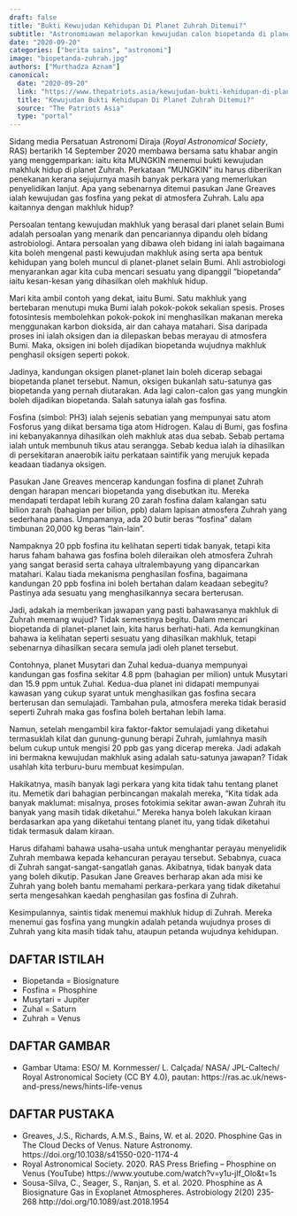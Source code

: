 ```yaml
---
draft: false
title: "Bukti Kewujudan Kehidupan Di Planet Zuhrah Ditemui?"
subtitle: "Astronomiawan melaporkan kewujudan calon biopetanda di planet Zuhrah."
date: "2020-09-20"
categories: ["berita sains", "astronomi"]
image: "biopetanda-zuhrah.jpg"
authors: ["Murthadza Aznam"]
canonical:
  date: "2020-09-20"
  link: "https://www.thepatriots.asia/kewujudan-bukti-kehidupan-di-planet-zuhrah-ditemui/"
  title: "Kewujudan Bukti Kehidupan Di Planet Zuhrah Ditemui?"
  source: "The Patriots Asia"
  type: "portal"
---
```


Sidang media Persatuan Astronomi Diraja (_Royal Astronomical Society_, RAS) bertarikh 14 September 2020 membawa bersama satu khabar angin yang menggemparkan: iaitu kita MUNGKIN menemui bukti kewujudan makhluk hidup di planet Zuhrah. Perkataan “MUNGKIN” itu harus diberikan penekanan kerana sejujurnya masih banyak perkara yang memerlukan penyelidikan lanjut. Apa yang sebenarnya ditemui pasukan Jane Greaves ialah kewujudan gas fosfina yang pekat di atmosfera Zuhrah. Lalu apa kaitannya dengan makhluk hidup?

Persoalan tentang kewujudan makhluk yang berasal dari planet selain Bumi adalah persoalan yang menarik dan pencariannya dipandu oleh bidang astrobiologi. Antara persoalan yang dibawa oleh bidang ini ialah bagaimana kita boleh mengenal pasti kewujudan makhluk asing serta apa bentuk kehidupan yang boleh muncul di planet-planet selain Bumi. Ahli astrobiologi menyarankan agar kita cuba mencari sesuatu yang dipanggil “biopetanda” iaitu kesan-kesan yang dihasilkan oleh makhluk hidup.

Mari kita ambil contoh yang dekat, iaitu Bumi. Satu makhluk yang bertebaran menutupi muka Bumi ialah pokok-pokok sekalian spesis. Proses fotosintesis membolehkan pokok-pokok ini menghasilkan makanan mereka menggunakan karbon dioksida, air dan cahaya matahari. Sisa daripada proses ini ialah oksigen dan ia dilepaskan bebas merayau di atmosfera Bumi. Maka, oksigen ini boleh dijadikan biopetanda wujudnya makhluk penghasil oksigen seperti pokok.

Jadinya, kandungan oksigen planet-planet lain boleh dicerap sebagai biopetanda planet tersebut. Namun, oksigen bukanlah satu-satunya gas biopetanda yang pernah diutarakan. Ada lagi calon-calon gas yang mungkin boleh dijadikan biopetanda. Salah satunya ialah gas fosfina.

Fosfina (simbol: PH3) ialah sejenis sebatian yang mempunyai satu atom Fosforus yang diikat bersama tiga atom Hidrogen. Kalau di Bumi, gas fosfina ini kebanyakannya dihasilkan oleh makhluk atas dua sebab. Sebab pertama ialah untuk membunuh tikus atau serangga. Sebab kedua ialah ia dihasilkan di persekitaran anaerobik iaitu perkataan saintifik yang merujuk kepada keadaan tiadanya oksigen.

Pasukan Jane Greaves mencerap kandungan fosfina di planet Zuhrah dengan harapan mencari biopetanda yang disebutkan itu. Mereka mendapati terdapat lebih kurang 20 zarah fosfina dalam kalangan satu bilion zarah (bahagian per bilion, ppb) dalam lapisan atmosfera Zuhrah yang sederhana panas. Umpamanya, ada 20 butir beras “fosfina” dalam timbunan 20,000 kg beras “lain-lain”.

Nampaknya 20 ppb fosfina itu kelihatan seperti tidak banyak, tetapi kita harus faham bahawa gas fosfina boleh dileraikan oleh atmosfera Zuhrah yang sangat berasid serta cahaya ultralembayung yang dipancarkan matahari. Kalau tiada mekanisma penghasilan fosfina, bagaimana kandungan 20 ppb fosfina ini boleh bertahan dalam keadaan sebegitu? Pastinya ada sesuatu yang menghasilkannya secara berterusan.

Jadi, adakah ia memberikan jawapan yang pasti bahawasanya makhluk di Zuhrah memang wujud? Tidak semestinya begitu. Dalam mencari biopetanda di planet-planet lain, kita harus berhati-hati. Ada kemungkinan bahawa ia kelihatan seperti sesuatu yang dihasilkan makhluk, tetapi sebenarnya dihasilkan secara semula jadi oleh planet tersebut.

Contohnya, planet Musytari dan Zuhal kedua-duanya mempunyai kandungan gas fosfina sekitar 4.8 ppm (bahagian per milion) untuk Musytari dan 15.9 ppm untuk Zuhal. Kedua-dua planet ini didapati mempunyai kawasan yang cukup syarat untuk menghasilkan gas fosfina secara berterusan dan semulajadi. Tambahan pula, atmosfera mereka tidak berasid seperti Zuhrah maka gas fosfina boleh bertahan lebih lama.

Namun, setelah mengambil kira faktor-faktor semulajadi yang diketahui termasuklah kilat dan gunung-gunung berapi Zuhrah, jumlahnya masih belum cukup untuk mengisi 20 ppb gas yang dicerap mereka. Jadi adakah ini bermakna kewujudan makhluk asing adalah satu-satunya jawapan? Tidak usahlah kita terburu-buru membuat kesimpulan.

Hakikatnya, masih banyak lagi perkara yang kita tidak tahu tentang planet itu. Memetik dari bahagian perbincangan makalah mereka, “Kita tidak ada banyak maklumat: misalnya, proses fotokimia sekitar awan-awan Zuhrah itu banyak yang masih tidak diketahui.” Mereka hanya boleh lakukan kiraan berdasarkan apa yang diketahui tentang planet itu, yang tidak diketahui tidak termasuk dalam kiraan.

Harus difahami bahawa usaha-usaha untuk menghantar perayau menyelidik Zuhrah membawa kepada kehancuran perayau tersebut. Sebabnya, cuaca di Zuhrah sangat-sangat-sangatlah ganas. Akibatnya, tidak banyak data yang boleh dikutip. Pasukan Jane Greaves berharap akan ada misi ke Zuhrah yang boleh bantu memahami perkara-perkara yang tidak diketahui serta mengesahkan kaedah penghasilan gas fosfina di Zuhrah.

Kesimpulannya, saintis tidak menemui makhluk hidup di Zuhrah. Mereka menemui gas fosfina yang mungkin adalah petanda wujudnya proses di Zuhrah yang kita masih tidak tahu, ataupun petanda wujudnya kehidupan.

## DAFTAR ISTILAH

- Biopetanda = Biosignature
- Fosfina = Phosphine
- Musytari = Jupiter
- Zuhal = Saturn
- Zuhrah = Venus

## DAFTAR GAMBAR

- Gambar Utama: ESO/ M. Kornmesser/ L. Calçada/ NASA/ JPL-Caltech/ Royal Astronomical Society (CC BY 4.0), pautan: https://ras.ac.uk/news-and-press/news/hints-life-venus

## DAFTAR PUSTAKA

- Greaves, J.S., Richards, A.M.S., Bains, W. et al. 2020. Phosphine Gas in The Cloud Decks of Venus. Nature Astronomy. https://doi.org/10.1038/s41550-020-1174-4
- Royal Astronomical Society. 2020. RAS Press Briefing – Phosphine on Venus (YouTube) https://www.youtube.com/watch?v=y1u-jlf_Olo&t=1s
- Sousa-Silva, C., Seager, S., Ranjan, S. et al. 2020. Phosphine as A Biosignature Gas in Exoplanet Atmospheres. Astrobiology 2(20) 235-268 http://doi.org/10.1089/ast.2018.1954
